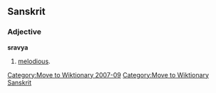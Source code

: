 [[Category:Move to Wiktionary 2007-09]]
[[Category:Move to Wiktionary Sanskrit]]

==Sanskrit==

===Adjective===
'''sravya''' 

# [[melodious]].